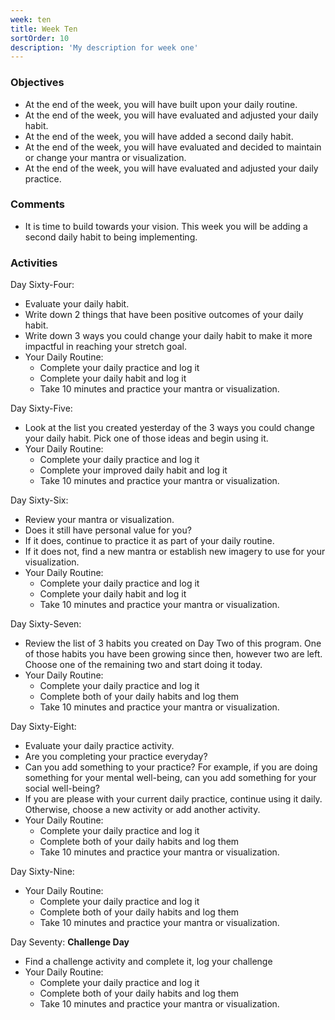 ```yaml
---
week: ten
title: Week Ten
sortOrder: 10
description: 'My description for week one'
---
```


### Objectives

- At the end of the week, you will have built upon your daily routine.
- At the end of the week, you will have evaluated and adjusted your daily habit.
- At the end of the week, you will have added a second daily habit.
- At the end of the week, you will have evaluated and decided to maintain or change your mantra or visualization.
- At the end of the week, you will have evaluated and adjusted your daily practice.

### Comments

- It is time to build towards your vision. This week you will be adding a second daily habit to being implementing.

### Activities

Day Sixty-Four:

- Evaluate your daily habit.
- Write down 2 things that have been positive outcomes of your daily habit.
- Write down 3 ways you could change your daily habit to make it more impactful in reaching your stretch goal.
- Your Daily Routine:
  - Complete your daily practice and log it
  - Complete your daily habit and log it
  - Take 10 minutes and practice your mantra or visualization.

Day Sixty-Five:

- Look at the list you created yesterday of the 3 ways you could change your daily habit. Pick one of those ideas and begin using it.
- Your Daily Routine:
  - Complete your daily practice and log it
  - Complete your improved daily habit and log it
  - Take 10 minutes and practice your mantra or visualization.

Day Sixty-Six:

- Review your mantra or visualization.
- Does it still have personal value for you?
- If it does, continue to practice it as part of your daily routine.
- If it does not, find a new mantra or establish new imagery to use for your visualization.
- Your Daily Routine:
  - Complete your daily practice and log it
  - Complete your daily habit and log it
  - Take 10 minutes and practice your mantra or visualization.

Day Sixty-Seven:

- Review the list of 3 habits you created on Day Two of this program. One of those habits you have been growing since then, however two are left. Choose one of the remaining two and start doing it today.
- Your Daily Routine:
  - Complete your daily practice and log it
  - Complete both of your daily habits and log them
  - Take 10 minutes and practice your mantra or visualization.

Day Sixty-Eight:

- Evaluate your daily practice activity.
- Are you completing your practice everyday?
- Can you add something to your practice? For example, if you are doing something for your mental well-being, can you add something for your social well-being?
- If you are please with your current daily practice, continue using it daily. Otherwise, choose a new activity or add another activity.
- Your Daily Routine:
  - Complete your daily practice and log it
  - Complete both of your daily habits and log them
  - Take 10 minutes and practice your mantra or visualization.

Day Sixty-Nine:

- Your Daily Routine:
  - Complete your daily practice and log it
  - Complete both of your daily habits and log them
  - Take 10 minutes and practice your mantra or visualization.

Day Seventy: **Challenge Day**

- Find a challenge activity and complete it, log your challenge
- Your Daily Routine:
  - Complete your daily practice and log it
  - Complete both of your daily habits and log them
  - Take 10 minutes and practice your mantra or visualization.